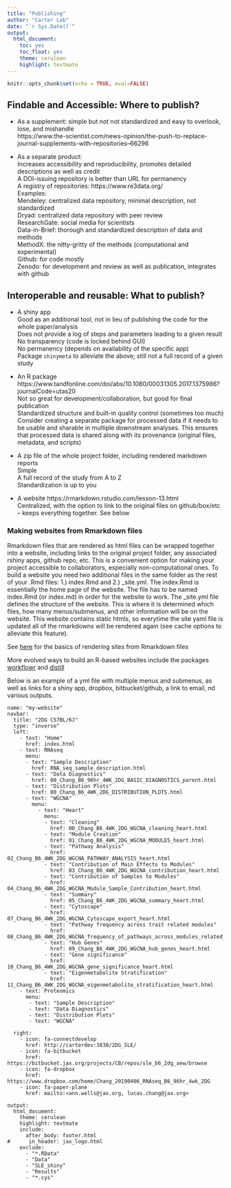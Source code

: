 ```yaml
---
title: "Publishing"
author: "Carter Lab"
date: "`r Sys.Date()`"
output:
  html_document:
    toc: yes
    toc_float: yes
    theme: cerulean
    highlight: textmate
---
```


```r
knitr::opts_chunk$set(echo = TRUE, eval=FALSE)
```

## Findable and Accessible: Where to publish?

* As a supplement: simple but not not standardized and easy to overlook, lose, and mishandle  
https://www.the-scientist.com/news-opinion/the-push-to-replace-journal-supplements-with-repositories--66296

* As a separate product:  
Increases accessibility and reproducibility, promotes detailed descriptions as well as credit  
  A DOI-issuing repository is better than URL for permanency  
  A registry of repositories: https://www.re3data.org/  
  Examples:  
    Mendeley: centralized data repository, minimal description, not standardized  
    Dryad: centralized data repository with peer review  
    ResearchGate: social media for scientists  
    Data-in-Brief: thorough and standardized description of data and methods  
    MethodX: the nitty-gritty of the methods (computational and experimental)  
    Github: for code mostly  
    Zenodo: for development and review as well as publication, integrates with github  

## Interoperable and reusable: What to publish?

* A shiny app  
  Good as an additional tool, not in lieu of publishing the code for the whole paper/analysis  
  Does not provide a log of steps and parameters leading to a given result  
  No transparency (code is locked behind GUI)  
  No permanency (depends on availability of the specific app)  
  Package ```shinymeta``` to alleviate the above; still not a full record of a given study  

* An R package 	
  https://www.tandfonline.com/doi/abs/10.1080/00031305.2017.1375986?journalCode=utas20   
  Not so great for development/collaboration, but good for final publication  
  Standardized structure and built-in quality control (sometimes too much)  
  Consider creating a separate package for processed data if it needs to be usable and sharable in multiple downstream analyses. This ensures that processed data is shared along with its provenance (original files, metadata, and scripts)

* A zip file of the whole project folder, including rendered markdown reports  
  Simple  
  A full record of the study from A to Z  
  Standardization is up to you

* A website	https://rmarkdown.rstudio.com/lesson-13.html  
  Centralized, with the option to link to the original files on github/box/etc – keeps everything together. See below

### Making websites from Rmarkdown files

Rmarkdown files that are rendered as html files can be wrapped together into a website, including links to the original project folder, any associated rshiny apps, github repo, etc. This is a convenient option for making your project accessible to collaborators, especially non-computational ones. To build a website you need two additional files in the same folder as the rest of your .Rmd files: 1.) index.Rmd and 2.) _site.yml. The index.Rmd is essentially the home page of the website. The file has to be named index.Rmd (or index.md) in order for the website to work. The _site.yml file defines the structure of the website. This is where it is determined which files, how many menus/submenus, and other information will be on the website. This website contains static htmls, so everytime the site yaml file is updated all of the rmarkdowns will be rendered again (see cache options to alleviate this feature).

See [here](https://bookdown.org/yihui/rmarkdown/rmarkdown-site.html
) for the basics of rendering sites from Rmarkdown files

More evolved ways to build an R-based websites include the packages [workflowr](https://jdblischak.github.io/workflowr/index.html) and [distill](https://rstudio.github.io/distill/)

Below is an example of a yml file with multiple menus and submenus, as well as links for a shiny app, dropbox, bitbucket/github, a link to email, nd various outputs.

```
name: "my-website"
navbar:
  title: "2DG C57BL/6J"
  type: "inverse"
  left:
    - text: "Home"
      href: index.html
    - text: RNAseq
      menu:
      - text: "Sample Description"
        href: RNA_seq_sample_description.html
      - text: "Data Diagnostics"
        href: 00_Chang_B6_96hr_4WK_2DG_BASIC_DIAGNOSTICS_parent.html
      - text: "Distribution Plots"
        href: 00_Chang_B6_4WK_2DG_DISTRIBUTION_PLOTS.html
      - text: "WGCNA"
        menu:
          - text: "Heart"
            menu:
            - text: "Cleaning"
              href: 00_Chang_B6_4WK_2DG_WGCNA_cleaning_heart.html
            - text: "Module Creation"
              href: 01_Chang_B6_4WK_2DG_WGCNA_MODULES_heart.html
            - text: "Pathway Analysis"
              href: 02_Chang_B6_4WK_2DG_WGCNA_PATHWAY_ANALYSIS_heart.html 
            - text: "Contribution of Main Effects to Modules"
              href: 03_Chang_B6_4WK_2DG_WGCNA_contribution_heart.html
            - text: "Contribution of Samples to Modules"
              href: 04_Chang_B6_4WK_2DG_WGCNA_Module_Sample_Contribution_heart.html
            - text: "Summary"
              href: 05_Chang_B6_4WK_2DG_WGCNA_summary_heart.html
            - text: "Cytoscape"
              href: 07_Chang_B6_4WK_2DG_WGCNA_Cytoscape_export_heart.html
            - text: "Pathway frequency across trait related modules"
              href: 08_Chang_B6_4WK_2DG_WGCNA_frequency_of_pathways_across_modules_related_to_traits_heart.html
            - text: "Hub Genes"
              href: 09_Chang_B6_4WK_2DG_WGCNA_hub_genes_heart.html
            - text: "Gene significance"
              href: 10_Chang_B6_4WK_2DG_WGCNA_gene_significance_heart.html
            - text: "Eigenmetabolite Stratification"
              href: 11_Chang_B6_4WK_2DG_WGCNA_eigenmetabolite_stratification_heart.html
    - text: Proteomics
      menu:
       - text: "Sample Description"
       - text: "Data Diagnostics"
       - text: "Distribution Plots"
       - text: "WGCNA"

  right:
    - icon: fa-connectdevelop
      href: http://carterdev:3838/2DG_SLE/
    - icon: fa-bitbucket
      href: https://bitbucket.jax.org/projects/CB/repos/sle_b6_2dg_aew/browse
    - icon: fa-dropbox
      href: https://www.dropbox.com/home/Chang_20190406_RNAseq_B6_96hr_4wk_2DG
    - icon: fa-paper-plane
      href: mailto:<ann.wells@jax.org, lucas.chang@jax.org>
      
output:
  html_document:
    theme: cerulean
    highlight: textmate
    include:
      after_body: footer.html
#      in_header: jax_logo.html
    exclude:
      - "*.RData"
      - "Data"
      - "SLE_shiny"
      - "Results"
      - "*.cys"
```